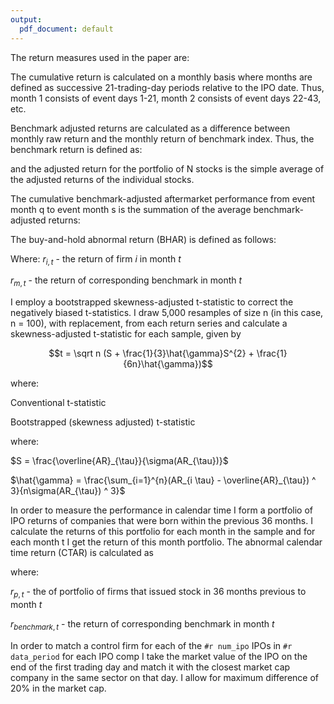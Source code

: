 ```yaml
---
output:
  pdf_document: default
---
```

\section{Returns calculation}

The return measures used in the paper are:

\begin{itemize}
  \item
  Cumulative average adjusted returns (CAR)
  \item
  Buy and hold abnormal returns (BHAR)
  \item
  Calendar time abnormal returns (CTAR)
\end{itemize}


\subsection{CAR}

The cumulative return is calculated on a monthly basis where months are defined as successive 21-trading-day periods relative to the IPO date. Thus, month 1 consists of event days 1-21, month 2 consists of event days 22-43, etc.

Benchmark adjusted returns are calculated as a difference between monthly raw
return and the monthly return of benchmark index.
Thus, the benchmark return is defined as:

\begin{equation*}
  ar_{i,t} = r_{i,t} - r_{benchmark,t}
\end{equation*}

and the adjusted return for the portfolio of N stocks is the simple average
of the adjusted returns of the individual stocks.

\begin{equation*}
  AR_{t} = \frac{1}{N} \sum_{i = 1}^{N}ar_{i,t}
\end{equation*}


The cumulative benchmark-adjusted aftermarket performance from event
month q to event month s is the summation of the average benchmark-adjusted returns:

\begin{equation*}
  CAR_{q,s} = \sum_{t = q}^{s}AR_{t}
\end{equation*}

\subsection{BHAR}

The buy-and-hold abnormal return (BHAR) is defined as follows:

\begin{equation*}
  BHAR_{i,T} = \left[\prod_{t = 1}^{T}(1 + r_{i,t}) - 1\right] - \left[\prod_{t = 1}^{T}(1 + r_{m,t}) - 1\right]= \left[\frac{P_{i,T}}{P_{i,1}} - 1\right] - \left[\frac{P_{m,T}}{P_{m,1}} - 1\right]
\end{equation*}

Where:
$r_{i,t}$ - the return of firm $i$ in month $t$

$r_{m,t}$ - the return of corresponding benchmark in month $t$

\subsubsection{Statistical significance}

I employ a bootstrapped skewness-adjusted t-statistic to correct the
negatively biased t-statistics. I draw 5,000 resamples of size
n (in this case, n = 100), with replacement, from each return series
and calculate a skewness-adjusted t-statistic for each sample, given by

$$t = \sqrt n (S + \frac{1}{3}\hat{\gamma}S^{2} + \frac{1}{6n}\hat{\gamma})$$

where:

\begin{equation*}
  S = \frac{\bar{AR}}{\sigma(AR)}
\end{equation*}

\begin{equation*}
  \hat{\gamma} = \frac{\sum_{i = 1}^{n} (AR_{it} - \bar{AR_{t}^{3}})}{n\sigma(AR)^{3}}
\end{equation*}

\subsubsection{t statistics}

Conventional t-statistic

\begin{equation*}
  t = \frac{\overline{AR}_{\tau}}{\sigma(AR_{\tau}) / \sqrt n}
\end{equation*}


Bootstrapped (skewness adjusted) t-statistic

\begin{equation*}
  t_{sa} = \sqrt n \left(S + \frac{1}{3} \hat{\gamma} S^{2} + \frac{1}{6n}
  \hat{\gamma} \right)
\end{equation*}

where:

$S = \frac{\overline{AR}_{\tau}}{\sigma(AR_{\tau})}$

$\hat{\gamma} = \frac{\sum_{i=1}^{n}(AR_{i \tau} - \overline{AR}_{\tau}) ^ 3}{n\sigma(AR_{\tau}) ^ 3}$


\subsection{CTAR}

In order to measure the performance in calendar time I form a portfolio of IPO returns of companies that were born within the previous 36 months. I calculate the returns of this portfolio for each month in the sample and for
each month t I get the return of this month portfolio. The abnormal
calendar time return (CTAR) is calculated as 

\begin{equation*}
  CTAR_{t} = \sum_{i = 1}^{p}(r_{i,t} - r_{benchmark,t})
\end{equation*}

where: 

$r_{p,t}$ - the of portfolio of firms that issued stock in 36 months previous
to month $t$

$r_{benchmark,t}$ - the return of corresponding benchmark in month $t$


\subsection{Control firms matching procedure}
In order to match a control firm for each of the `#r num_ipo` IPOs in `#r data_period` for each IPO comp I take the market value of the IPO on the end 
of the first trading day and match it with the closest market cap company in the
same sector on that day. I allow for maximum difference of 20% in the market cap.

